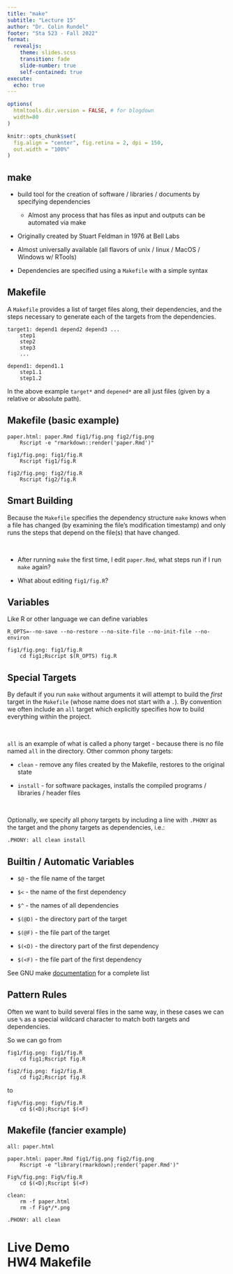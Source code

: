 ```yaml
---
title: "make"
subtitle: "Lecture 15"
author: "Dr. Colin Rundel"
footer: "Sta 523 - Fall 2022"
format:
  revealjs:
    theme: slides.scss
    transition: fade
    slide-number: true
    self-contained: true
execute: 
  echo: true
---
```


```r
options(
  htmltools.dir.version = FALSE, # for blogdown
  width=80
)

knitr::opts_chunk$set(
  fig.align = "center", fig.retina = 2, dpi = 150,
  out.width = "100%"
)
```



## make

* build tool for the creation of software / libraries / documents by specifying dependencies

  - Almost any process that has files as input and outputs can be automated via make

* Originally created by Stuart Feldman in 1976 at Bell Labs

* Almost universally available (all flavors of unix / linux / MacOS / Windows w/ RTools)

* Dependencies are specified using a `Makefile` with a simple syntax



## Makefile

A `Makefile` provides a list of target files along, their dependencies, and the steps necessary to generate each of the targets from the dependencies.

```
target1: depend1 depend2 depend3 ...
    step1
    step2
    step3
    ...

depend1: depend1.1
    step1.1
    step1.2
```

In the above example `target*` and `depened*` are all just files (given by a relative or absolute path).




## Makefile (basic example)

```make
paper.html: paper.Rmd fig1/fig.png fig2/fig.png
	Rscript -e "rmarkdown::render('paper.Rmd')"

fig1/fig.png: fig1/fig.R
	Rscript fig1/fig.R

fig2/fig.png: fig2/fig.R
	Rscript fig2/fig.R
```



## Smart Building

Because the `Makefile` specifies the dependency structure `make` knows when a file has changed (by examining the file's modification timestamp) and only runs the steps that depend on the file(s) that have changed.

<br />

* After running `make` the first time, I edit `paper.Rmd`, what steps run if I run `make` again?

* What about editing `fig1/fig.R`?



## Variables

Like R or other language we can define variables

```make
R_OPTS=--no-save --no-restore --no-site-file --no-init-file --no-environ

fig1/fig.png: fig1/fig.R
    cd fig1;Rscript $(R_OPTS) fig.R
```



## Special Targets

By default if you run `make` without arguments it will attempt to build the *first* target in the `Makefile` (whose name does not start with a `.`). By convention we often include an `all` target which explicitly specifies how to build everything within the project.

<br />

`all` is an example of what is called a phony target - because there is no file named `all` in the directory. Other common phony targets:

* `clean` - remove any files created by the Makefile, restores to the original state

* `install` - for software packages, installs the compiled programs / libraries / header files

<br />


Optionally, we specify all phony targets by including a line with `.PHONY` as the target and the phony targets as dependencies, i.e.:

```make
.PHONY: all clean install
```



## Builtin / Automatic Variables

* `$@` - the file name of the target

* `$<` - the name of the first dependency

* `$^` - the names of all dependencies

* `$(@D)` - the directory part of the target

* `$(@F)` - the file part of the target

* `$(<D)` - the directory part of the first dependency

* `$(<F)` - the file part of the first dependency

::: {.aside}
See GNU make [documentation](https://www.gnu.org/software/make/manual/html_node/Automatic-Variables.html) for a complete list
:::


## Pattern Rules

Often we want to build several files in the same way, in these cases we can use `%` as a special wildcard character to match both targets and dependencies.

So we can go from

```make
fig1/fig.png: fig1/fig.R
	cd fig1;Rscript fig.R

fig2/fig.png: fig2/fig.R
	cd fig2;Rscript fig.R
```

to

```make
fig%/fig.png: fig%/fig.R
	cd $(<D);Rscript $(<F)
```



## Makefile (fancier example)

```make
all: paper.html

paper.html: paper.Rmd fig1/fig.png fig2/fig.png
    Rscript -e "library(rmarkdown);render('paper.Rmd')"

Fig%/fig.png: Fig%/fig.R
    cd $(<D);Rscript $(<F)

clean:
    rm -f paper.html
    rm -f Fig*/*.png

.PHONY: all clean
```



# Live Demo <br/> HW4 Makefile

